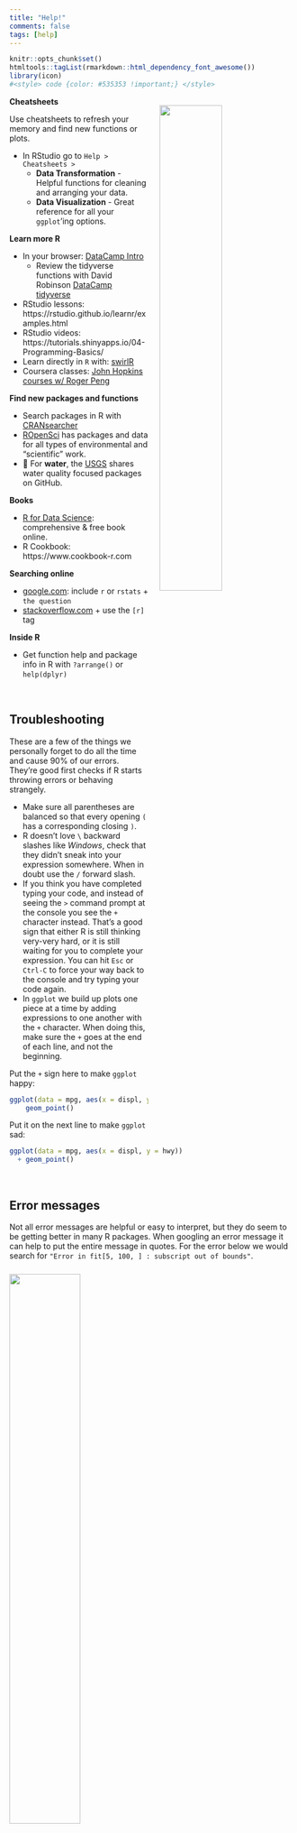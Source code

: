 ```yaml
---
title: "Help!"
comments: false
tags: [help]
---
```


```r
knitr::opts_chunk$set()
htmltools::tagList(rmarkdown::html_dependency_font_awesome())
library(icon)
#<style> code {color: #535353 !important;} </style>
```



__Cheatsheets__

<a href="https://www.rstudio.com/wp-content/uploads/2018/08/data-visualization-2.1.png">
![](../images/cheatsheet_ggplot.jpg){style="width: 47%; float: right; margin-left: 20px; margin-top: -16px;"}
</a>

Use cheatsheets to refresh your memory and find new functions or plots. 

- In RStudio go to `Help > Cheatsheets >`
    - __Data Transformation__ - Helpful functions for cleaning and arranging your data.  
    - __Data Visualization__ - Great reference for all your `ggplot`'ing options. 


__Learn more R__

- In your browser: [DataCamp Intro](https://campus.datacamp.com/courses/free-introduction-to-r/chapter-1-intro-to-basics-1?ex=1)
   - Review the tidyverse functions with David Robinson [DataCamp tidyverse](https://campus.datacamp.com/courses/introduction-to-the-tidyverse/data-wrangling-1)
- RStudio lessons: https://rstudio.github.io/learnr/examples.html
- RStudio videos: https://tutorials.shinyapps.io/04-Programming-Basics/
-	Learn directly in `R` with: [swirlR](https://swirlstats.com/students.html)  
- Coursera classes: [John Hopkins courses w/ Roger Peng](https://www.coursera.org/specializations/jhu-data-science)    


__Find new packages and functions__

- Search packages in R with [CRANsearcher](https://github.com/RhoInc/CRANsearcher)
- [ROpenSci](https://ropensci.org/packages/) has packages and data for all types of environmental and "scientific" work.
- 🌊 For __water__, the [USGS](https://github.com/USGS-R) shares water quality focused packages on GitHub.

__Books__    

- [R for Data Science](http://r4ds.had.co.nz/): comprehensive & free book online.
- R Cookbook: https://www.cookbook-r.com     
    
__Searching online__

- [google.com](www.google.com): include `r` or `rstats` + `the question`
- [stackoverflow.com](https://stackoverflow.com/questions/12675147/how-can-we-make-xkcd-style-graphs) + use the `[r]` tag

__Inside R__

- Get function help and package info in R with `?arrange()` or `help(dplyr)`

<br>

## Troubleshooting

These are a few of the things we personally forget to do all the time and cause 90% of our errors. They're good first checks if R starts throwing errors or behaving strangely.
  
- Make sure all parentheses are balanced so that every opening `(` has a corresponding closing `)`.
- R doesn't love `\` backward slashes like _Windows_, check that they didn't sneak into your expression somewhere. When in doubt use the `/` forward slash.
- If you think you have completed typing your code, and instead of seeing the `>` command prompt at the console you see the `+` character instead. That's a good sign that either R is still thinking very-very hard, or it is still waiting for you to complete your expression. You can hit `Esc` or `Ctrl-C` to force your way back to the console and try typing your code again. 
- In `ggplot` we build up plots one piece at a time by adding expressions to one another with the `+` character. When doing this, make sure the `+` goes at the end of each line, and not the beginning. 


Put the `+` sign here to make `ggplot` happy:

```r
ggplot(data = mpg, aes(x = displ, y = hwy)) +
    geom_point()
```

Put it on the next line to make `ggplot` sad:

```r
ggplot(data = mpg, aes(x = displ, y = hwy))
  + geom_point()
```

<br>

## Error messages

Not all error messages are helpful or easy to interpret, but they do seem to be getting better in many R packages. When googling an error message it can help to put the entire message in quotes. For the error below we would search for `"Error in fit[5, 100, ] : subscript out of bounds"`.

<div align="center" style="margin-top: 24px;">

![](../images/warnings and errors.jpeg){style="width: 50%;"}

</div>


<br>
